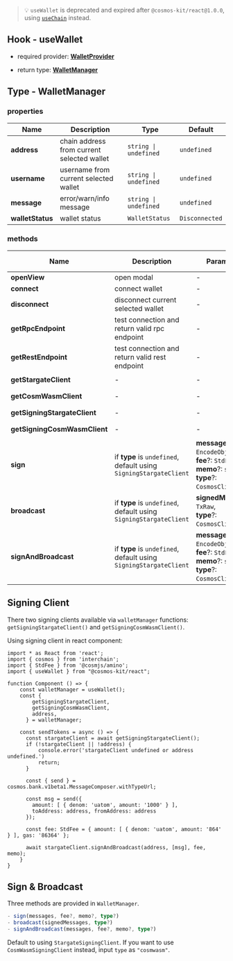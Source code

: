 > 💡 `useWallet` is deprecated and expired after `@cosmos-kit/react@1.0.0`, using [`useChain`](https://docs.cosmoskit.com/use-chain) instead.

## Hook - useWallet

- required provider: [**WalletProvider**](https://docs.cosmoskit.com/wallet-provider)

- return type: [**WalletManager**](#type---walletmanager)

## Type - WalletManager

### properties

| Name      | Description | Type | Default |
| ----------- | ----------- | -- | -- |
| **address**   | chain address from current selected wallet       | `string \| undefined` | `undefined` |
| **username**   | username from current selected wallet       | `string \| undefined` | `undefined` |
| **message**   | error/warn/info message       | `string \| undefined` | `undefined` |
| **walletStatus**   | wallet status      | `WalletStatus` | `Disconnected` |

### methods

| Name      | Description | Parameters | Return Type | Is Async |
| ----------- | ----------- | -- | -- | -- |
| **openView**      | open modal       | - | `void` | N |
| **connect**      | connect wallet       | - | `void` | Y |
| **disconnect**      | disconnect current selected wallet       | - | `void` | Y |
| **getRpcEndpoint** | test connection and return valid rpc endpoint    | - | `string \| undefined` | Y |
| **getRestEndpoint**  | test connection and return valid rest endpoint    | - | `string \| undefined` | Y |
| **getStargateClient**  | - | - | `StargateClient \| undefined` | Y |
| **getCosmWasmClient**  | - | - | `CosmWasmClient \| undefined` | Y |
| **getSigningStargateClient**  | - | - | `SigningStargateClient \| undefined` | Y |
| **getSigningCosmWasmClient**  | - | - | `SigningCosmWasmClient \| undefined` | Y |
| **sign**  | if **type** is `undefined`, default using `SigningStargateClient` |     **messages**: `EncodeObject[]`,<br />**fee**?: `StdFee`,<br />**memo**?: `string`,<br />**type**?: `CosmosClientType`, | `TxRaw \| undefined` | Y |
| **broadcast**  | if **type** is `undefined`, default using `SigningStargateClient` |     **signedMessages**: `TxRaw`,<br />**type**?: `CosmosClientType`, | `DeliverTxResponse \| undefined` | Y |
| **signAndBroadcast**  | if **type** is `undefined`, default using `SigningStargateClient` |     **messages**: `EncodeObject[]`,<br />**fee**?: `StdFee`,<br />**memo**?: `string`,<br />**type**?: `CosmosClientType`, | `DeliverTxResponse \| undefined` | Y |

## Signing Client

There two signing clients available via `walletManager` functions: `getSigningStargateClient()` and `getSigningCosmWasmClient()`.

Using signing client in react component:

```tsx
import * as React from 'react';
import { cosmos } from 'interchain';
import { StdFee } from '@cosmjs/amino';
import { useWallet } from "@cosmos-kit/react";

function Component () => {
    const walletManager = useWallet();
    const {
        getSigningStargateClient,
        getSigningCosmWasmClient,
        address,
      } = walletManager;

    const sendTokens = async () => {
      const stargateClient = await getSigningStargateClient();
      if (!stargateClient || !address) {
          console.error('stargateClient undefined or address undefined.')
          return;
      }

      const { send } = cosmos.bank.v1beta1.MessageComposer.withTypeUrl;

      const msg = send({
        amount: [ { denom: 'uatom', amount: '1000' } ],
        toAddress: address, fromAddress: address
      });

      const fee: StdFee = { amount: [ { denom: 'uatom', amount: '864' } ], gas: '86364' };

      await stargateClient.signAndBroadcast(address, [msg], fee, memo);
    }
}
```

## Sign & Broadcast

Three methods are provided in `WalletManager`.

```ts
- sign(messages, fee?, memo?, type?)
- broadcast(signedMessages, type?)
- signAndBroadcast(messages, fee?, memo?, type?)
```

Default to using `StargateSigningClient`. If you want to use `CosmWasmSigningClient` instead, input `type` as `"cosmwasm"`.